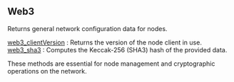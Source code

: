 
<Meta
  title="BSC web3 info | dRPC"
/>

## Web3

Returns general network configuration data for nodes.

[web3_clientVersion](/bsc-api/web3/web3_clientVersion) : Returns the version of the node client in use. \
[web3_sha3](/bsc-api/web3/web3_sha3) : Computes the Keccak-256 (SHA3) hash of the provided data.

These methods are essential for node management and cryptographic operations on the network.

<Space h={16} />
<GetStarted />